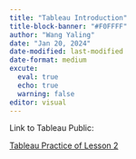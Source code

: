 ```yaml
---
title: "Tableau Introduction"
title-block-banner: "#F0FFFF"
author: "Wang Yaling"
date: "Jan 20, 2024"
date-modified: last-modified
date-format: medium
excute:
  eval: true
  echo: true
  warning: false
editor: visual
---
```


Link to Tableau Public:

[Tableau Practice of Lesson 2](https://public.tableau.com/app/profile/yaling.wang1911/viz/In-class_Exercise01_17057348426950/MonthlySalesProfitbyRegion2016-2019?publish=yes)

